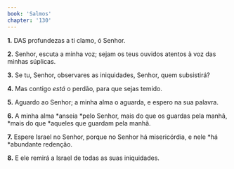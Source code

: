 ```yaml
---
book: 'Salmos'
chapter: '130'
---
```


**1.** DAS profundezas a ti clamo, ó Senhor.

**2.** Senhor, escuta a minha voz; sejam os teus ouvidos atentos à voz das minhas súplicas.

**3.** Se tu, Senhor, observares as iniquidades, Senhor, quem subsistirá?

**4.** Mas contigo *está* o perdão, para que sejas temido.

**5.** Aguardo ao Senhor; a minha alma o aguarda, e espero na sua palavra.

**6.** A minha alma *anseia *pelo Senhor, mais do que os guardas pela manhã, *mais do que *aqueles que guardam pela manhã.

**7.** Espere Israel no Senhor, porque no Senhor há misericórdia, e nele *há *abundante redenção.

**8.** E ele remirá a Israel de todas as suas iniquidades.